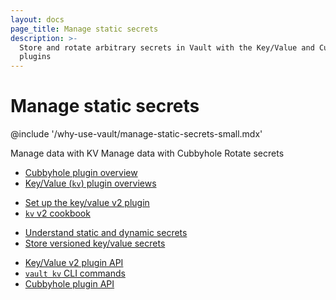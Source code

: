 ```yaml
---
layout: docs
page_title: Manage static secrets
description: >-
  Store and rotate arbitrary secrets in Vault with the Key/Value and Cubbyhole
  plugins
---
```


# Manage static secrets

@include '/why-use-vault/manage-static-secrets-small.mdx' 

Manage data with KV
Manage data with Cubbyhole
Rotate secrets

<Tabs>
<Tab heading="Key concepts + Overviews" group="overviews">

- [Cubbyhole plugin overview](https://developer.hashicorp.com/vault/docs/secrets/cubbyhole)
- [Key/Value (`kv`) plugin overviews](https://developer.hashicorp.com/vault/docs/secrets/kv)

</Tab>
<Tab heading="Guides" group="guides">

- [Set up the key/value v2 plugin](https://developer.hashicorp.com/vault/docs/secrets/kv/kv-v2/setup)
- [`kv` v2 cookbook](https://developer.hashicorp.com/vault/docs/secrets/kv/kv-v2/cookbook/read-data)

</Tab>
<Tab heading="Tutorials" group="tutorials">

- [Understand static and dynamic secrets](https://developer.hashicorp.com/vault/tutorials/get-started/understand-static-dynamic-secrets)
- [Store versioned key/value secrets](https://developer.hashicorp.com/vault/tutorials/secrets-management/versioned-kv)

</Tab>
<Tab heading="References" group="reference">

- [Key/Value v2 plugin API ](https://developer.hashicorp.com/vault/api-docs/secret/kv/kv-v2)
- [`vault kv` CLI commands](https://developer.hashicorp.com/vault/docs/commands/kv)
- [Cubbyhole plugin API](https://developer.hashicorp.com/vault/api-docs/secret/cubbyhole)

</Tab>
</Tabs>

